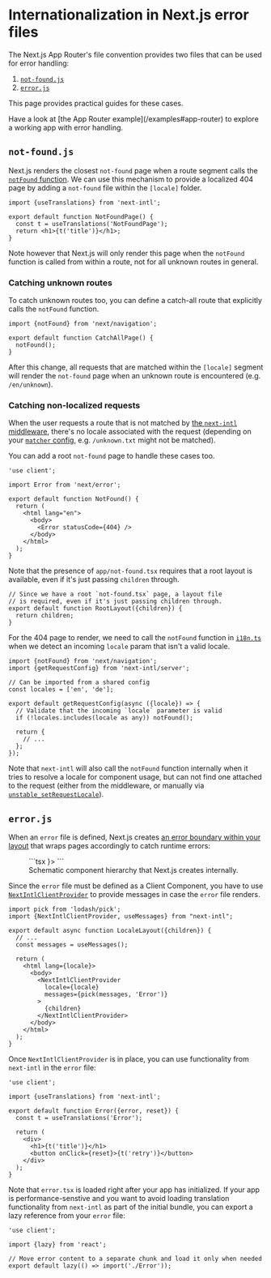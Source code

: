 
# Internationalization in Next.js error files

The Next.js App Router's file convention provides two files that can be used for error handling:

1. [`not-found.js`](https://nextjs.org/docs/app/api-reference/file-conventions/not-found)
2. [`error.js`](https://nextjs.org/docs/app/api-reference/file-conventions/error)

This page provides practical guides for these cases.

<Callout>
  Have a look at [the App Router example](/examples#app-router) to explore a
  working app with error handling.
</Callout>

## `not-found.js`

Next.js renders the closest `not-found` page when a route segment calls the [`notFound` function](https://nextjs.org/docs/app/api-reference/functions/not-found). We can use this mechanism to provide a localized 404 page by adding a `not-found` file within the `[locale]` folder.

```tsx filename="app/[locale]/not-found.tsx"
import {useTranslations} from 'next-intl';

export default function NotFoundPage() {
  const t = useTranslations('NotFoundPage');
  return <h1>{t('title')}</h1>;
}
```

Note however that Next.js will only render this page when the `notFound` function is called from within a route, not for all unknown routes in general.

### Catching unknown routes

To catch unknown routes too, you can define a catch-all route that explicitly calls the `notFound` function.

```tsx filename="app/[locale]/[...rest]/page.tsx"
import {notFound} from 'next/navigation';

export default function CatchAllPage() {
  notFound();
}
```

After this change, all requests that are matched within the `[locale]` segment will render the `not-found` page when an unknown route is encountered (e.g. `/en/unknown`).

### Catching non-localized requests

When the user requests a route that is not matched by [the `next-intl` middleware](/docs/routing/middleware), there's no locale associated with the request (depending on your [`matcher` config](/docs/routing/middleware#matcher-config), e.g. `/unknown.txt` might not be matched).

You can add a root `not-found` page to handle these cases too.

```tsx filename="app/not-found.tsx"
'use client';

import Error from 'next/error';

export default function NotFound() {
  return (
    <html lang="en">
      <body>
        <Error statusCode={404} />
      </body>
    </html>
  );
}
```

Note that the presence of `app/not-found.tsx` requires that a root layout is available, even if it's just passing `children` through.

```tsx filename="app/layout.tsx"
// Since we have a root `not-found.tsx` page, a layout file
// is required, even if it's just passing children through.
export default function RootLayout({children}) {
  return children;
}
```

For the 404 page to render, we need to call the `notFound` function in [`i18n.ts`](/docs/usage/configuration#i18nts) when we detect an incoming `locale` param that isn't a valid locale.

```tsx filename="i18n.ts"
import {notFound} from 'next/navigation';
import {getRequestConfig} from 'next-intl/server';

// Can be imported from a shared config
const locales = ['en', 'de'];

export default getRequestConfig(async ({locale}) => {
  // Validate that the incoming `locale` parameter is valid
  if (!locales.includes(locale as any)) notFound();

  return {
    // ...
  };
});
```

Note that `next-intl` will also call the `notFound` function internally when it tries to resolve a locale for component usage, but can not find one attached to the request (either from the middleware, or manually via [`unstable_setRequestLocale`](https://next-intl-docs.vercel.app/docs/getting-started/app-router#static-rendering)).

## `error.js`

When an `error` file is defined, Next.js creates [an error boundary within your layout](https://nextjs.org/docs/app/building-your-application/routing/error-handling#how-errorjs-works) that wraps pages accordingly to catch runtime errors:

<figure>
<div className="w-full lg:w-[500px]">
```tsx
<LocaleLayout>
  <ErrorBoundary fallback={<Error />}>
    <Page />
  </ErrorBoundary>
</LocaleLayout>
```
</div>

<figcaption>
  Schematic component hierarchy that Next.js creates internally.
</figcaption>

</figure>

Since the `error` file must be defined as a Client Component, you have to use [`NextIntlClientProvider`](/docs/usage/configuration#nextintlclientprovider) to provide messages in case the `error` file renders.

```tsx filename="app/[locale]/layout.tsx"
import pick from 'lodash/pick';
import {NextIntlClientProvider, useMessages} from "next-intl";

export default async function LocaleLayout({children}) {
  // ...
  const messages = useMessages();

  return (
    <html lang={locale}>
      <body>
        <NextIntlClientProvider
          locale={locale}
          messages={pick(messages, 'Error')}
        >
          {children}
        </NextIntlClientProvider>
      </body>
    </html>
  );
}
```

Once `NextIntlClientProvider` is in place, you can use functionality from `next-intl` in the `error` file:

```tsx filename="app/[locale]/error.tsx"
'use client';

import {useTranslations} from 'next-intl';

export default function Error({error, reset}) {
  const t = useTranslations('Error');

  return (
    <div>
      <h1>{t('title')}</h1>
      <button onClick={reset}>{t('retry')}</button>
    </div>
  );
}
```

Note that `error.tsx` is loaded right after your app has initialized. If your app is performance-senstive and you want to avoid loading translation functionality from `next-intl` as part of the initial bundle, you can export a lazy reference from your `error` file:

```tsx filename="app/[locale]/error.tsx"
'use client';

import {lazy} from 'react';

// Move error content to a separate chunk and load it only when needed
export default lazy(() => import('./Error'));
```
